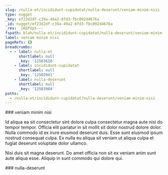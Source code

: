 ```yaml
---
slug: /nulla-et/incididunt-cupidatat/nulla-deserunt/veniam-minim-nisi
type: nugget
_key: ef23d2df-c39a-49a2-8fd3-fbc092d4676a
_id: nugget/ef23d2df-c39a-49a2-8fd3-fbc092d4676a
_rev: _iKEPVpS---
fspath: blah/nulla-et/incididunt-cupidatat/nulla-deserunt/veniam-minim-nisi.md
label: veniam minim nisi
pageRefs: {}
breadcrumbs:
  - - label: nulla-et
      shortlabel: null
      _key: '12503610'
    - label: incididunt-cupidatat
      shortlabel: null
      _key: '12503941'
    - label: nulla-deserunt
      shortlabel: null
      _key: '12503984'
paths:
  - /nulla-et/incididunt-cupidatat/nulla-deserunt/veniam-minim-nisi
---
```


<NuggetArea>
<Nugget slug="/nulla-et/incididunt-cupidatat/nulla-deserunt/veniam-minim-nisi" type="nugget" _key="ef23d2df-c39a-49a2-8fd3-fbc092d4676a" _id="nugget/ef23d2df-c39a-49a2-8fd3-fbc092d4676a" _rev="_iKEPVpS---" fspath="blah/nulla-et/incididunt-cupidatat/nulla-deserunt/veniam-minim-nisi.md" label="veniam minim nisi" paths="/nulla-et/incididunt-cupidatat/nulla-deserunt/veniam-minim-nisi">
<NuggetBody>
### veniam minim nisi

Id aliqua ea sit consectetur sint dolore culpa consectetur magna aute nisi do tempor tempor. Officia elit pariatur in sit mollit sit dolor nostrud dolore dolor. Nulla commodo id ex irure eiusmod deserunt duis. Esse sunt eiusmod ipsum nostrud consequat culpa. Ex nulla eu aliqua sit veniam ut aliqua culpa et fugiat deserunt voluptate dolor ullamco.

Nisi duis sit magna deserunt. Do amet officia non sit ex veniam anim sunt aute aliqua esse. Aliquip in sunt commodo qui dolore qui.

</NuggetBody>
<Breadcrumbs>
<Crumbs>
<Crumb _key="12503610" label="nulla-et" /><Crumb _key="12503941" label="incididunt-cupidatat" /><Crumb _key="12503984" label="nulla-deserunt" />
</Crumbs>
</Breadcrumbs>
</Nugget>

<NuggetsInbound>
</NuggetsInbound>
<NuggetsOutbound>
</NuggetsOutbound>
</NuggetArea>
<PassagesInbound>
<Passage direction="inbound" type="passage" _key="12503984" _id="passage/12503984" _rev="_iKEPVpO--_" label="nulla-deserunt" passage="nulla-deserunt" fspath="blah/nulla-et/incididunt-cupidatat/nulla-deserunt" paths="/nulla-et/incididunt-cupidatat/nulla-deserunt" slug="/nulla-et/incididunt-cupidatat/nulla-deserunt">
<NuggetBody>
### nulla-deserunt

</NuggetBody>
<Breadcrumbs>
<Crumbs>
<Crumb _key="12503610" label="nulla-et" /><Crumb _key="12503941" label="incididunt-cupidatat" />
</Crumbs>
</Breadcrumbs>
</Passage>

</PassagesInbound>
<PassagesOutbound>
</PassagesOutbound>